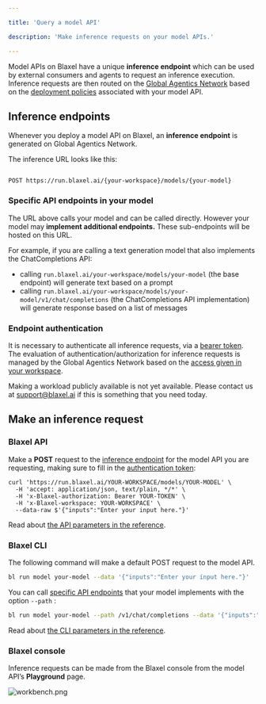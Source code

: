 ```yaml
---

title: 'Query a model API'

description: 'Make inference requests on your model APIs.'

---
```


Model APIs on Blaxel have a unique **inference endpoint** which can be used by external consumers and agents to request an inference execution. Inference requests are then routed on the [Global Agentics Network](../Infrastructure/Global-Inference-Network%2013847e47b1ea8199a2b3fa9c62f9e09e) based on the [deployment policies](../Model-Governance/Policies) associated with your model API. 

## Inference endpoints

Whenever you deploy a model API on Blaxel, an **inference endpoint** is generated on Global Agentics Network.

The inference URL looks like this:

```http Query model API

POST https://run.blaxel.ai/{your-workspace}/models/{your-model}

```

### Specific API endpoints in your model

The URL above calls your model and can be called directly. However your model may **implement additional endpoints.** These sub-endpoints will be hosted on this URL.

For example, if you are calling a text generation model that also implements the ChatCompletions API:

- calling `run.blaxel.ai/your-workspace/models/your-model` (the base endpoint) will generate text based on a prompt
- calling `run.blaxel.ai/your-workspace/models/your-model/v1/chat/completions` (the ChatCompletions API implementation) will generate response based on a list of messages

### Endpoint authentication

It is necessary to authenticate all inference requests, via a [bearer token](../Security/Access-tokens%2013847e47b1ea813cac82ed531bd2356f). The evaluation of authentication/authorization for inference requests is managed by the Global Agentics Network based on the [access given in your workspace](../Security/Workspace-access-control).

<Info>Making a workload publicly available is not yet available. Please contact us at [support@blaxel.ai](mailto:support@blaxel.ai) if this is something that you need today.</Info>

## Make an inference request

### Blaxel API

Make a **POST** request to the [inference endpoint](Query-a-model%2013847e47b1ea81cead6ce786a80b2a2f) for the model API you are requesting, making sure to fill in the [authentication token](Query-a-model):

```
curl 'https://run.blaxel.ai/YOUR-WORKSPACE/models/YOUR-MODEL' \
  -H 'accept: application/json, text/plain, */*' \
  -H 'x-Blaxel-authorization: Bearer YOUR-TOKEN' \
  -H 'x-Blaxel-workspace: YOUR-WORKSPACE' \
  --data-raw $'{"inputs":"Enter your input here."}'
```

Read about [the API parameters in the reference](https://docs.blaxel.ai/api-reference/inference).

### Blaxel CLI

The following command will make a default POST request to the model API.

```bash
bl run model your-model --data '{"inputs":"Enter your input here."}'
```

You can call [specific API endpoints](Query-a-model) that your model implements with the option `--path` :

```bash
bl run model your-model --path /v1/chat/completions --data '{"inputs":"Hello there!"}' 
```

Read about [the CLI parameters in the reference](https://docs.blaxel.ai/cli-reference/bl_run).

### Blaxel console

Inference requests can be made from the Blaxel console from the model API’s **Playground** page.

![workbench.png](Query-a-model/workbench.png)